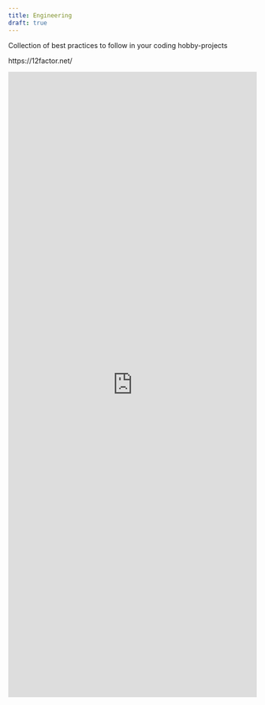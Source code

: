 ```yaml
---
title: Engineering
draft: true
---
```


Collection of best practices to follow in your coding hobby-projects

https://12factor.net/

<iframe src="https://embed.stackshare.io/stacks/embed/53a323c904002835d2048ea4fbc7ae?theme=light&layers=1,2,4,3" width="100%" height="1269" data-embed-code="53a323c904002835d2048ea4fbc7ae" style="border-width: 0px; position: inherit;"></iframe>

